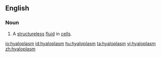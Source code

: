 ==English==

===Noun===
{{en-noun}}

# {{microbiology}} A [[structureless]] [[fluid]] in [[cells]].

[[io:hyaloplasm]]
[[id:hyaloplasm]]
[[hu:hyaloplasm]]
[[ta:hyaloplasm]]
[[vi:hyaloplasm]]
[[zh:hyaloplasm]]